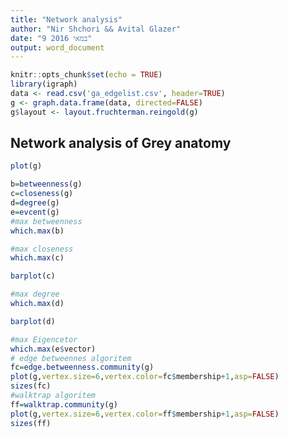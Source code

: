 ```yaml
---
title: "Network analysis"
author: "Nir Shchori && Avital Glazer"
date: "9 במאי 2016"
output: word_document
---
```


```r
knitr::opts_chunk$set(echo = TRUE)
library(igraph)
data <- read.csv('ga_edgelist.csv', header=TRUE)
g <- graph.data.frame(data, directed=FALSE)
g$layout <- layout.fruchterman.reingold(g)
```

## Network analysis of Grey anatomy

```r

plot(g)

b=betweenness(g)
c=closeness(g)
d=degree(g)
e=evcent(g) 
#max betweenness
which.max(b)

#max closeness
which.max(c)

barplot(c)

#max degree
which.max(d)

barplot(d)

#max Eigencetor
which.max(e$vector)
# edge betweennes algoritem
fc=edge.betweenness.community(g)
plot(g,vertex.size=6,vertex.color=fc$membership+1,asp=FALSE)
sizes(fc)
#walktrap algoritem
ff=walktrap.community(g)
plot(g,vertex.size=6,vertex.color=ff$membership+1,asp=FALSE)
sizes(ff)



```





